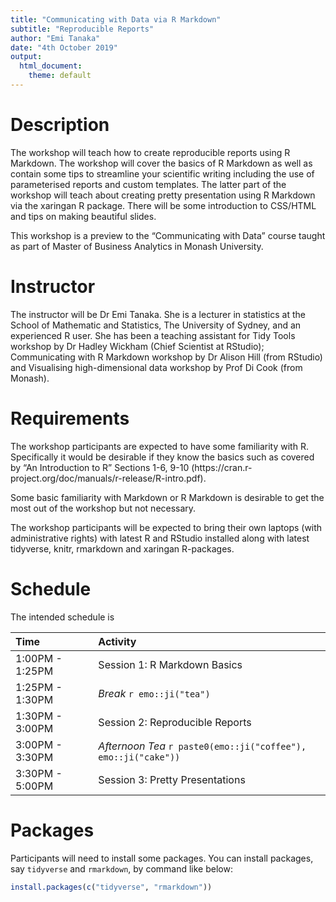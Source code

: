 ```yaml
---
title: "Communicating with Data via R Markdown"
subtitle: "Reproducible Reports"
author: "Emi Tanaka"
date: "4th October 2019"
output: 
  html_document: 
    theme: default
---
```


# Description

The workshop will teach how to create reproducible reports using R Markdown. The workshop will cover the basics of R Markdown as well as contain some tips to streamline your scientific writing including the use of parameterised reports and custom templates. The latter part of the workshop will teach about creating pretty presentation using R Markdown via the xaringan R package. There will be some introduction to CSS/HTML and tips on making beautiful slides. 

This workshop is a preview to the "Communicating with Data" course taught as part of Master of Business Analytics in Monash University. 

# Instructor

The instructor will be Dr Emi Tanaka. She is a lecturer in statistics at the School of Mathematic and Statistics, The University of Sydney, and an experienced R user. She has been a teaching assistant for Tidy Tools workshop by Dr Hadley Wickham (Chief Scientist at RStudio); Communicating with R Markdown workshop by Dr Alison Hill (from RStudio) and Visualising high-dimensional data workshop by Prof Di Cook (from Monash).

# Requirements


The workshop participants are expected to have some familiarity with R. Specifically it would be desirable if they know the basics such as covered by "An Introduction to R" Sections 1-6, 9-10 (https://cran.r-project.org/doc/manuals/r-release/R-intro.pdf). 

Some basic familiarity with Markdown or R Markdown is desirable to get the most out of the workshop but not necessary.

The workshop participants will be expected to bring their own laptops (with administrative rights) with latest R and RStudio installed along with latest tidyverse, knitr, rmarkdown and xaringan R-packages.

# Schedule

The intended schedule is

| Time          | Activity                                |
|:--------------|:----------------------------------------|
| 1:00PM - 1:25PM | Session 1: R Markdown Basics          |
| 1:25PM - 1:30PM | *Break* `r emo::ji("tea")`           |
| 1:30PM - 3:00PM | Session 2: Reproducible Reports           |
| 3:00PM - 3:30PM | *Afternoon Tea* `r paste0(emo::ji("coffee"), emo::ji("cake"))`              |
| 3:30PM - 5:00PM | Session 3: Pretty Presentations  |


# Packages

Participants will need to install some packages. 
You can install packages, say `tidyverse` and `rmarkdown`, by command like below:

```r
install.packages(c("tidyverse", "rmarkdown"))
```
